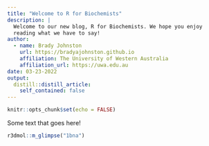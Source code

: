 ```yaml
---
title: "Welcome to R for Biochemists"
description: |
  Welcome to our new blog, R for Biochemists. We hope you enjoy 
  reading what we have to say!
author:
  - name: Brady Johnston
    url: https://bradyajohnston.github.io
    affiliation: The University of Western Australia
    affiliation_url: https://uwa.edu.au
date: 03-23-2022
output:
  distill::distill_article:
    self_contained: false
---
```


```r
knitr::opts_chunk$set(echo = FALSE)
```

Some text that goes here!

```r
r3dmol::m_glimpse("1bna")
```